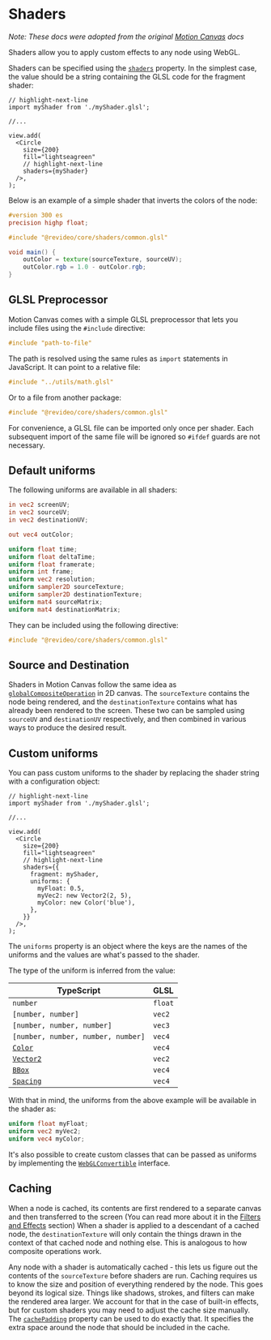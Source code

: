 # Shaders

_Note: These docs were adopted from the original
[Motion Canvas](https://motioncanvas.io/docs/) docs_

Shaders allow you to apply custom effects to any node using WebGL.

Shaders can be specified using the [`shaders`](/api/2d/components/Node#shaders)
property. In the simplest case, the value should be a string containing the GLSL
code for the fragment shader:

```tsx
// highlight-next-line
import myShader from './myShader.glsl';

//...

view.add(
  <Circle
    size={200}
    fill="lightseagreen"
    // highlight-next-line
    shaders={myShader}
  />,
);
```

Below is an example of a simple shader that inverts the colors of the node:

```glsl
#version 300 es
precision highp float;

#include "@revideo/core/shaders/common.glsl"

void main() {
    outColor = texture(sourceTexture, sourceUV);
    outColor.rgb = 1.0 - outColor.rgb;
}
```

## GLSL Preprocessor

Motion Canvas comes with a simple GLSL preprocessor that lets you include files
using the `#include` directive:

```glsl
#include "path-to-file"
```

The path is resolved using the same rules as `import` statements in JavaScript.
It can point to a relative file:

```glsl
#include "../utils/math.glsl"
```

Or to a file from another package:

```glsl
#include "@revideo/core/shaders/common.glsl"
```

For convenience, a GLSL file can be imported only once per shader. Each
subsequent import of the same file will be ignored so `#ifdef` guards are not
necessary.

## Default uniforms

The following uniforms are available in all shaders:

```glsl
in vec2 screenUV;
in vec2 sourceUV;
in vec2 destinationUV;

out vec4 outColor;

uniform float time;
uniform float deltaTime;
uniform float framerate;
uniform int frame;
uniform vec2 resolution;
uniform sampler2D sourceTexture;
uniform sampler2D destinationTexture;
uniform mat4 sourceMatrix;
uniform mat4 destinationMatrix;
```

They can be included using the following directive:

```glsl
#include "@revideo/core/shaders/common.glsl"
```

## Source and Destination

Shaders in Motion Canvas follow the same idea as
[`globalCompositeOperation`][globalCompositeOperation] in 2D canvas. The
`sourceTexture` contains the node being rendered, and the `destinationTexture`
contains what has already been rendered to the screen. These two can be sampled
using `sourceUV` and `destinationUV` respectively, and then combined in various
ways to produce the desired result.

## Custom uniforms

You can pass custom uniforms to the shader by replacing the shader string with a
configuration object:

```tsx
// highlight-next-line
import myShader from './myShader.glsl';

//...

view.add(
  <Circle
    size={200}
    fill="lightseagreen"
    // highlight-next-line
    shaders={{
      fragment: myShader,
      uniforms: {
        myFloat: 0.5,
        myVec2: new Vector2(2, 5),
        myColor: new Color('blue'),
      },
    }}
  />,
);
```

The `uniforms` property is an object where the keys are the names of the
uniforms and the values are what's passed to the shader.

The type of the uniform is inferred from the value:

| TypeScript                         | GLSL    |
| ---------------------------------- | ------- |
| `number`                           | `float` |
| `[number, number]`                 | `vec2`  |
| `[number, number, number]`         | `vec3`  |
| `[number, number, number, number]` | `vec4`  |
| [`Color`][Color]                   | `vec4`  |
| [`Vector2`][Vector2]               | `vec2`  |
| [`BBox`][BBox]                     | `vec4`  |
| [`Spacing`][Spacing]               | `vec4`  |

With that in mind, the uniforms from the above example will be available in the
shader as:

```glsl
uniform float myFloat;
uniform vec2 myVec2;
uniform vec4 myColor;
```

It's also possible to create custom classes that can be passed as uniforms by
implementing the [`WebGLConvertible`][WebGLConvertible] interface.

## Caching

When a node is cached, its contents are first rendered to a separate canvas and
then transferred to the screen (You can read more about it in the
[Filters and Effects](/filters-and-effects#cached-nodes) section) When a shader
is applied to a descendant of a cached node, the `destinationTexture` will only
contain the things drawn in the context of that cached node and nothing else.
This is analogous to how composite operations work.

Any node with a shader is automatically cached - this lets us figure out the
contents of the `sourceTexture` before shaders are run. Caching requires us to
know the size and position of everything rendered by the node. This goes beyond
its logical size. Things like shadows, strokes, and filters can make the
rendered area larger. We account for that in the case of built-in effects, but
for custom shaders you may need to adjust the cache size manually. The
[`cachePadding`](/api/2d/components/Node#cachePadding) property can be used to
do exactly that. It specifies the extra space around the node that should be
included in the cache.

[globalCompositeOperation]:
  https://developer.mozilla.org/en-US/docs/Web/API/CanvasRenderingContext2D/globalCompositeOperation
[Color]: https://gka.github.io/chroma.js/#color
[Vector2]: /api/core/types/Vector2
[BBox]: /api/core/types/BBox
[Spacing]: /api/core/types/Spacing
[WebGLConvertible]: /api/core/types/WebGLConvertible
